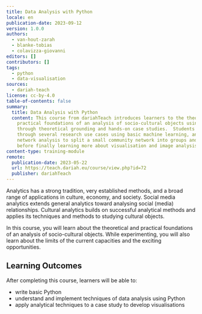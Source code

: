 ```yaml
---
title: Data Analysis with Python
locale: en
publication-date: 2023-09-12
version: 1.0.0
authors:
  - van-hout-zarah
  - blanke-tobias
  - colavizza-giovanni
editors: []
contributors: []
tags:
  - python
  - data-visualisation
sources:
  - dariah-teach
license: cc-by-4.0
table-of-contents: false
summary:
  title: Data Analysis with Python
  content: This course from dariahTeach introduces learners to the theoretical and
    practical foundations of an analysis of socio-cultural objects using Python
    through theoretical grounding and hands-on case studies.  Students will work
    through several research use cases using basic machine learning, and employ
    network analysis to split a small community network into groups and clusters
    before finally learning more about visualisation and image analysis.
content-type: training-module
remote:
  publication-date: 2023-05-22
  url: https://teach.dariah.eu/course/view.php?id=72
  publisher: dariahTeach
---
```

Analytics has a strong tradition, very established methods, and a broad range of applications in culture, economy, and society. Social media analytics extends general analytics toward analysing social (media) relationships. Cultural analytics builds on successful analytical methods and applies its techniques and methods to studying cultural objects.

In this course, you will learn about the theoretical and practical foundations of an analysis of socio-cultural objects. While experimenting, you will also learn about the limits of the current capacities and the exciting opportunities.

## L﻿earning Outcomes

A﻿fter completing this course, learners will be able to:

* w﻿rite basic Python
* u﻿nderstand and implement techniques of data analysis using Python
* a﻿pply analytical techniques to a case study to develop visualisations

<ExternalResource title="Interested in learning more?" subtitle="Check out  Data Analysis with Python" url="https://teach.dariah.eu/course/view.php?id=72" />
